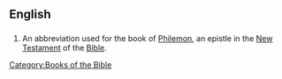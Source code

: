 ==English==
==={{abbreviation}}===
{{infl|en|abbreviation}}
# {{biblical}} An abbreviation used for the book of [[Philemon]], an epistle in the [[New Testament]] of the [[Bible]].

[[Category:Books of the Bible]]